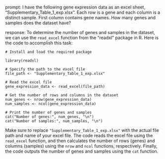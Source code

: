 prompt:
I have the following gene expression data as an excel sheet,  "Supplementary_Table_1_exp.xlsx". Each row is a gene and each column is a distinct sample. First column contains gene names. How many genes and samples does the dataset have?

response:
To determine the number of genes and samples in the dataset, we can use the `read_excel` function from the "readxl" package in R. Here is the code to accomplish this task:

```
# Install and load the required package

library(readxl)

# Specify the path to the excel file
file_path <- "Supplementary_Table_1_exp.xlsx"

# Read the excel file
gene_expression_data <- read_excel(file_path)

# Get the number of rows and columns in the dataset
num_genes <- nrow(gene_expression_data)
num_samples <- ncol(gene_expression_data)

# Print the number of genes and samples
cat("Number of genes:", num_genes, "\n")
cat("Number of samples:", num_samples, "\n")
```

Make sure to replace `"Supplementary_Table_1_exp.xlsx"` with the actual file path and name of your excel file. The code reads the excel file using the `read_excel` function, and then calculates the number of rows (genes) and columns (samples) using the `nrow` and `ncol` functions, respectively. Finally, the code outputs the number of genes and samples using the `cat` function.
